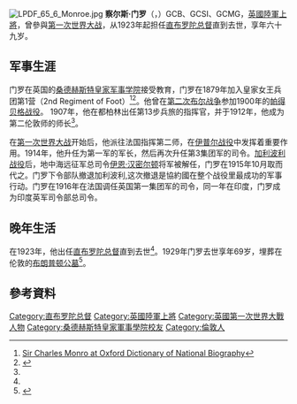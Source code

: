 [[File:LPDF_65_6_Monroe.jpg|thumb]]
'''察尔斯·门罗'''（{{lang-en|Sir '''Charles Carmichael Monro''', 1st Baronet of Bearcrofts}}，{{bd|1860年|6月15日|1929年|12月7日|catIdx=Monro}}）GCB、GCSI、GCMG，[[英國陸軍|英國陸軍]][[上將|上將]]，曾參與[[第一次世界大战|第一次世界大战]]，从1923年起担任[[直布罗陀总督|直布罗陀总督]]直到去世，享年六十九岁。

==军事生涯==

门罗在英国的[[桑德赫斯特皇家军事学院|桑德赫斯特皇家军事学院]]接受教育，门罗在1879年加入皇家女王兵团第1营（2nd Regiment of Foot）<ref name=odnb>[http://www.oxforddnb.com/view/article/35068 Sir Charles Monro at Oxford Dictionary of National Biography]</ref><ref>{{cite web|first1=Gen. Sir George| last1=Barrow| title=The Life of General Sir Charles Carmichael Monro| year=1931| location=London| publisher=Hutchinson & Co.}}</ref>。他曾在[[第二次布尔战争|第二次布尔战争]]参加1900年的[[帕得贝格战役|帕得贝格战役]]。 1907年，他在都柏林出任第13步兵旅的指挥官，并于1912年，他成为第二伦敦师的师长<ref name=odnb/>。

在[[第一次世界大战|第一次世界大战]]开始后，他派往法国指挥第二师，在[[伊普尔战役|伊普尔战役]]中发挥着重要作用。1914年，他升任为第一军的军长，然后再次升任第3集团军的司令。[[加利波利战役|加利波利战役]]后，地中海远征军总司令[[伊恩·汉密尔顿|伊恩·汉密尔顿]]将军被解任，门罗在1915年10月取而代之。门罗下令部队撤退加利波利,这次撤退是協約國在整个战役里最成功的军事行动。门罗在1916年在法国调任英国第一集团军的司令，同一年在印度，门罗成为印度英军司令部总司令。

==晚年生活==

在1923年，他出任[[直布罗陀总督|直布罗陀总督]]直到去世<ref name=odnb/>。1929年门罗去世享年69岁，埋葬在伦敦的[[布朗普顿公墓|布朗普顿公墓]]<ref>{{Cite web |url=http://www.brompton.org/Residents.htm |title=Brompton Cemetery ''List of notable occupants'' |access-date=2011-09-27 |archive-date=2006-08-23 |archive-url=https://web.archive.org/web/20060823091118/http://www.brompton.org/Residents.htm |dead-url=no }}</ref>。

==參考資料==
{{Reflist}}

{{Authority control}}
{{DEFAULTSORT:Monro, Charles}}
[[Category:直布罗陀总督|Category:直布罗陀总督]]
[[Category:英國陸軍上將|Category:英國陸軍上將]]
[[Category:英國第一次世界大戰人物|Category:英國第一次世界大戰人物]]
[[Category:桑德赫斯特皇家軍事學院校友|Category:桑德赫斯特皇家軍事學院校友]]
[[Category:倫敦人|Category:倫敦人]]
